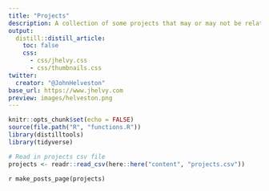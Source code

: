 ```yaml
---
title: "Projects"
description: A collection of some projects that may or may not be related to my research.
output:
  distill::distill_article:
    toc: false
    css:
      - css/jhelvy.css
      - css/thumbnails.css
twitter:
  creator: "@JohnHelveston"
base_url: https://www.jhelvy.com
preview: images/helveston.png
---
```


```r
knitr::opts_chunk$set(echo = FALSE)
source(file.path("R", "functions.R"))
library(distilltools)
library(tidyverse)

# Read in projects csv file 
projects <- readr::read_csv(here::here("content", "projects.csv"))
```

`r make_posts_page(projects)`

<script src = "js/filter_categories.js"></script>